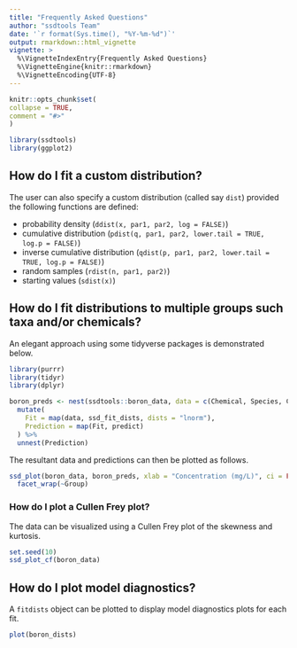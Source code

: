 ```yaml
---
title: "Frequently Asked Questions"
author: "ssdtools Team"
date: '`r format(Sys.time(), "%Y-%m-%d")`'
output: rmarkdown::html_vignette
vignette: >
  %\VignetteIndexEntry{Frequently Asked Questions}
  %\VignetteEngine{knitr::rmarkdown}
  %\VignetteEncoding{UTF-8}
---
```

  
  ```r
knitr::opts_chunk$set(
  collapse = TRUE,
  comment = "#>"
)
```

```r
library(ssdtools)
library(ggplot2)
```

## How do I fit a custom distribution?

The user can also specify a custom distribution (called say `dist`) provided the following functions are defined:

- probability density (`ddist(x, par1, par2, log = FALSE)`)
- cumulative distribution (`pdist(q, par1, par2, lower.tail = TRUE, log.p = FALSE)`)
- inverse cumulative distribution (`qdist(p, par1, par2, lower.tail = TRUE, log.p = FALSE)`)
- random samples (`rdist(n, par1, par2)`)
- starting values (`sdist(x)`)

## How do I fit distributions to multiple groups such taxa and/or chemicals?

An elegant approach using some tidyverse packages is demonstrated below.

```r
library(purrr)
library(tidyr)
library(dplyr)

boron_preds <- nest(ssdtools::boron_data, data = c(Chemical, Species, Conc, Units)) %>%
  mutate(
    Fit = map(data, ssd_fit_dists, dists = "lnorm"),
    Prediction = map(Fit, predict)
  ) %>%
  unnest(Prediction)
```

The resultant data and predictions can then be plotted as follows.
```r
ssd_plot(boron_data, boron_preds, xlab = "Concentration (mg/L)", ci = FALSE) +
  facet_wrap(~Group)
```

### How do I plot a Cullen Frey plot?

The data can be visualized using a Cullen Frey plot of the skewness and kurtosis.

```r
set.seed(10)
ssd_plot_cf(boron_data)
```

## How do I plot model diagnostics?

A `fitdists` object can be plotted to display model diagnostics plots for each fit.
```r
plot(boron_dists)
```
